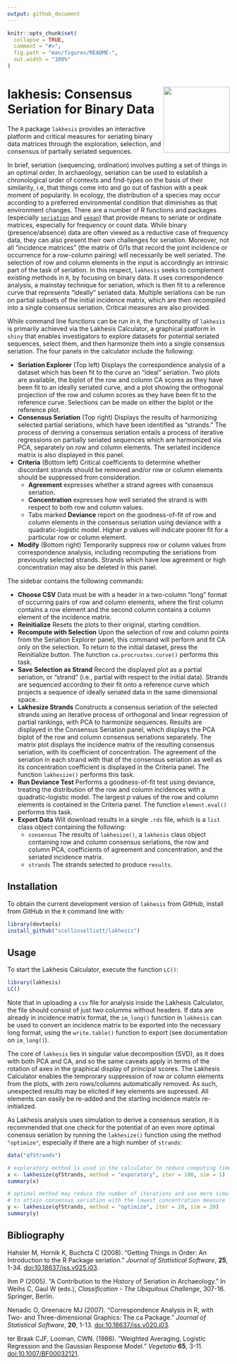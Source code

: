 ```yaml
---
output: github_document
---
```


<!-- README.md is generated from README.Rmd. Please edit that file -->

```r
knitr::opts_chunk$set(
  collapse = TRUE,
  comment = "#>",
  fig.path = "man/figures/README-",
  out.width = "100%"
)
```

# <img src="man/figures/logo.png" align="right" width="150px"/> lakhesis: Consensus Seriation for Binary Data

<!-- badges: start -->
<!-- badges: end -->

The `R` package `lakhesis` provides an interactive platform and critical measures for seriating binary data matrices through the exploration, selection, and consensus of partially seriated sequences. 

In brief, seriation (sequencing, ordination) involves putting a set of things in an optimal order. In archaeology, seriation can be used to establish a chronological order of contexts and find-types on the basis of their similarity, i.e, that things come into and go out of fashion with a peak moment of popularity. In ecology, the distribution of a species may occur according to a preferred environmental condition that diminishes as that environment changes. There are a number of R functions and packages (especially [`seriation`](https://github.com/mhahsler/seriation) and [`vegan`](https://CRAN.R-project.org/package=vegan)) that provide means to seriate or ordinate matrices, especially for frequency or count data. While binary (presence/absence) data are often viewed as a reductive case of frequency data, they can also present their own challenges for seriation. Moreover, not all "incidence matrices" (the matrix of 0/1s that record the joint incidence or occurrence for a row-column pairing) will necessarily be well seriated. The selection of row and column elements in the input is accordingly an intrinsic part of the task of seriation. In this respect, `lakhesis` seeks to complement existing methods in `R`, by focusing on binary data. It uses correspondence analysis, a mainstay technique for seriation, which is then fit to a reference curve that represents "ideally" seriated data. Multiple seriations can be run on partial subsets of the initial incidence matrix, which are then recompiled into a single consensus seriation. Critical measures are also provided.

While command line functions can be run in `R`, the functionality of `lakhesis` is primarily achieved via the Lakhesis Calculator, a graphical platform in `shiny` that enables investigators to explore datasets for potential seriated sequences, select them, and then harmonize them into a single consensus seriation. The four panels in the calculator include the following:

* **Seriation Explorer** (Top left) Displays the correspondence analysis of a dataset which has been fit to the curve an "ideal" seriation. Two plots are available, the biplot of the row and column CA scores as they have been fit to an ideally seriated curve, and a plot showing the orthogonal projection of the row and column scores as they have been fit to the reference curve. Selections can be made on either the biplot or the reference plot.
* **Consensus Seriation** (Top right) Displays the results of harmonizing selected partial seriations, which have been identified as "strands." The process of deriving a consensus seriation entails a process of iterative regressions on partially seriated sequences which are harmonized via PCA, separately on row and column elements. The seriated incidence matrix is also displayed in this panel.
* **Criteria** (Bottom left) Critical coefficients to determine whether discordant strands should be removed and/or row or column elements should be suppressed from consideration.
  * **Agreement** expresses whether a strand agrees with consensus seriation.
  * **Concentration** expresses how well seriated the strand is with respect to both row and column values.
  * Tabs marked **Deviance** report on the goodness-of-fit of row and column elements in the consensus seriation using deviance with a quadratic-logistic model. Higher $p$ values will indicate poorer fit for a particular row or column element.
* **Modify**  (Bottom right) Temporarily suppress row or column values from correspondence analysis, including recomputing the seriations from previously selected strands. 
Strands which have low agreement or high concentration may also be deleted in this panel.

The sidebar contains the following commands:

* **Choose CSV** Data must be with a header in a two-column "long" format of occurring pairs of row and column elements, where the first column contains a row element and the second column contains a column element of the incidence matrix. 
* **Reinitialize** Resets the plots to their original, starting condition.
* **Recompute with Selection** Upon the selection of row and column points from the Seriation Explorer panel, this command will perform and fit CA only on the selection. To return to the initial dataset, press the Reinitialize button. The function `ca.procrustes.curve()` performs this task.
* **Save Selection as Strand** Record the displayed plot as a partial seriation, or "strand" (i.e., partial with respect to the initial data). Strands are sequenced according to their fit onto a reference curve which projects a sequence of ideally seriated data in the same dimensional space.
* **Lakhesize Strands** Constructs a consensus seriation of the selected strands using an iterative process of orthogonal and linear regression of partial rankings, with PCA to harmonize sequences. Results are displayed in the Consensus Seriation panel, which displays the PCA biplot of the row and column consensus seriations separately. The matrix plot displays the incidence matrix of the resulting consensus seriation, with its coefficient of concentration. The agreement of the seriation in each strand with that of the consensus seriation as well as its concentration coefficient is displayed in the Criteria panel. The function `lakhesize()` performs this task.
* **Run Deviance Test** Performs a goodness-of-fit test using deviance, treating the distribution of the row and column incidences with a quadratic-logistic model. The largest $p$ values of the row and column elements is contained in the Criteria panel.  The function `element.eval()` performs this task.
* **Export Data** Will download results in a single `.rds` file, which is a `list` class object containing the following:
  * `consensus` The results of `lakhesize()`, a `lakhesis` class object containing row and column consensus seriations, the row and column PCA, coefficients of agreement and concentration, and the seriated incidence matrix.
  * `strands` The strands selected to produce `results`.

## Installation

To obtain the current development version of `lakhesis` from GitHub, install from GitHub in the `R` command line with:

``` r
library(devtools)
install_github("scollinselliott/lakhesis") 
```

## Usage

To start the Lakhesis Calculator, execute the function `LC()`:

``` r
library(lakhesis)
LC()
```

Note that in uploading a `csv` file for analysis inside the Lakhesis Calculator, the file should consist of just two columms without headers. If data are already in incidence matrix format, the `im_long()` function in `lakhesis` can be used to convert an incidence matrix to be exported into the necessary long format, using the `write.table()` function to export (see documentation on `im_long()`).

The core of `lakhesis` lies in singular value decomposition (SVD), as it does with both PCA and CA, and so the same caveats apply in terms of the rotation of axes in the graphical display of principal scores. The Lakhesis Calculator enables the temprorary suppression of row or column elements from the plots, with zero rows/columns automatically removed. As such, unexpected results may be elicited if key elements are supressed. All elements can easily be re-added and the starting incidence matrix re-initialized.

As Lakhesis analysis uses simulation to derive a consensus seration, it is recommended that one check for the potential of an even more optimal conensus seriation by running the `lakhesize()` function using the method `"optimize"`, especially if there are a high number of `strands`:

``` r
data("qfStrands")

# exploratory method is used in the calculator to reduce computing time (iterations = 100)
x <- lakhesize(qfStrands, method = "exporatory", iter = 100, sim = 1)
summary(x)

# optimal method may reduce the number of iterations and use more simulation runs 
# to attain consensus seriation with the lowest concentration measure 
y <- lakhesize(qfStrands, method = "optimize", iter = 20, sim = 20)
summary(y)
```

## Bibliography

Hahsler M, Hornik K, Buchcta C (2008). "Getting Things in Order: An Introduction to the R Package seriation." _Journal of Statistical Software_, **25**, 1-34. [doi:10.18637/jss.v025.i03](https://doi.org/10.18637/jss.v025.i03).

Ihm P (2005). "A Contribution to the History of Seriation in Archaeology." In Weihs C, Gaul W (eds.), _Classification - The Ubiquitous Challenge_, 307-16. Springer, Berlin.

Nenadic O, Greenacre MJ (2007). "Correspondence Analysis in R, with Two- and Three-dimensional Graphics: The ca Package." _Journal of Statistical Software_, **20**, 1-13. [doi:10.18637/jss.v020.i03](https://doi.org/10.18637/jss.v020.i03).

ter Braak CJF, Looman, CWN. (1986). "Weighted Averaging, Logistic Regression and the Gaussian Response Model." _Vegetatio_ **65**, 3-11. [doi:10.1007/BF00032121](https://doi.org/10.1007/BF00032121).

